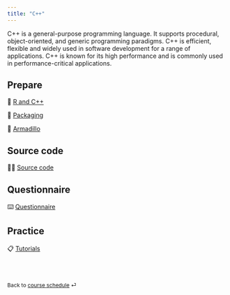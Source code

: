 ```yaml
---
title: "C++"
---
```


C++ is a general-purpose programming language. It supports procedural, object-oriented, and generic programming paradigms. C++ is efficient, flexible and widely used in software development for a range of applications. C++ is known for its high performance and is commonly used in performance-critical applications.

## Prepare

📖 [R and C++](/contents/week-10/01_c_plus_plus.qmd)

📖 [Packaging](/contents/week-10/02_packages_and_c.qmd)

📖 [Armadillo](/contents/week-10/03_armadillo.qmd)

## Source code

🧑‍💻 [Source code](/contents/week-10/source/all_code_chunks.R)

## Questionnaire

⌨️ [Questionnaire](/questionnaire/qcm-week-10.qmd)

## Practice

📋 [Tutorials](/labs/lab-week-10.qmd)

<br><br>

::: {style="font-size: 0.875em;"}
Back to [course schedule](/ "Course schedule") ⏎
:::